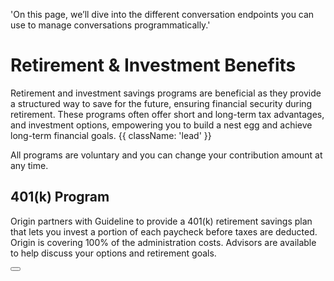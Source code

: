   'On this page, we’ll dive into the different conversation endpoints you can use to manage conversations programmatically.'

# Retirement & Investment Benefits
Retirement and investment savings programs are beneficial as they provide a structured way to save for the future, ensuring financial security during retirement. These programs often offer short and long-term tax advantages, and investment options, empowering you to build a nest egg and achieve long-term financial goals. {{ className: 'lead' }}

<Note>
 All programs are voluntary and you can change your contribution amount at any time.
</Note>

## 401(k) Program

Origin partners with Guideline to provide a 401(k) retirement savings plan that lets you invest a portion of each paycheck before taxes are deducted. Origin is covering 100% of the administration costs. Advisors are available to help discuss your options and retirement goals.

<div className="not-prose">
  <Button
    href="benefits/benefits-401k.pdf"
    variant="text"
    arrow="right"
    children="Click here to view specific program information"
  />
</div>
